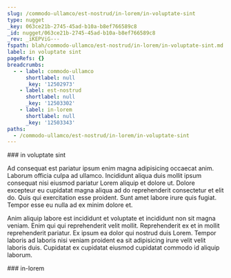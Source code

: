 ```yaml
---
slug: /commodo-ullamco/est-nostrud/in-lorem/in-voluptate-sint
type: nugget
_key: 063ce21b-2745-45ad-b10a-b8ef766589c8
_id: nugget/063ce21b-2745-45ad-b10a-b8ef766589c8
_rev: _iKEPViG---
fspath: blah/commodo-ullamco/est-nostrud/in-lorem/in-voluptate-sint.md
label: in voluptate sint
pageRefs: {}
breadcrumbs:
  - - label: commodo-ullamco
      shortlabel: null
      _key: '12502973'
    - label: est-nostrud
      shortlabel: null
      _key: '12503302'
    - label: in-lorem
      shortlabel: null
      _key: '12503343'
paths:
  - /commodo-ullamco/est-nostrud/in-lorem/in-voluptate-sint
---
```


<NuggetArea>
<Nugget slug="/commodo-ullamco/est-nostrud/in-lorem/in-voluptate-sint" type="nugget" _key="063ce21b-2745-45ad-b10a-b8ef766589c8" _id="nugget/063ce21b-2745-45ad-b10a-b8ef766589c8" _rev="_iKEPViG---" fspath="blah/commodo-ullamco/est-nostrud/in-lorem/in-voluptate-sint.md" label="in voluptate sint" paths="/commodo-ullamco/est-nostrud/in-lorem/in-voluptate-sint">
<NuggetBody>
### in voluptate sint

Ad consequat est pariatur ipsum enim magna adipisicing occaecat anim. Laborum officia culpa ad ullamco. Incididunt aliqua duis mollit ipsum consequat nisi eiusmod pariatur Lorem aliquip et dolore ut. Dolore excepteur eu cupidatat magna aliqua ad do reprehenderit consectetur et elit do. Quis qui exercitation esse proident. Sunt amet labore irure quis fugiat. Tempor esse eu nulla ad ex minim dolore et.

Anim aliquip labore est incididunt et voluptate et incididunt non sit magna veniam. Enim qui qui reprehenderit velit mollit. Reprehenderit ex et in mollit reprehenderit pariatur. Ex ipsum ea dolor qui nostrud duis Lorem. Tempor laboris ad laboris nisi veniam proident ea sit adipisicing irure velit velit laboris duis. Cupidatat ex cupidatat eiusmod cupidatat commodo id aliquip laborum.

</NuggetBody>
<Breadcrumbs>
<Crumbs>
<Crumb _key="12502973" label="commodo-ullamco" /><Crumb _key="12503302" label="est-nostrud" /><Crumb _key="12503343" label="in-lorem" />
</Crumbs>
</Breadcrumbs>
</Nugget>

<NuggetsInbound>
</NuggetsInbound>
<NuggetsOutbound>
</NuggetsOutbound>
</NuggetArea>
<PassagesInbound>
<Passage direction="inbound" type="passage" _key="12503343" _id="passage/12503343" _rev="_iKEPVi---A" label="in-lorem" passage="in-lorem" fspath="blah/commodo-ullamco/est-nostrud/in-lorem" paths="/commodo-ullamco/est-nostrud/in-lorem" slug="/commodo-ullamco/est-nostrud/in-lorem">
<NuggetBody>
### in-lorem

</NuggetBody>
<Breadcrumbs>
<Crumbs>
<Crumb _key="12502973" label="commodo-ullamco" /><Crumb _key="12503302" label="est-nostrud" />
</Crumbs>
</Breadcrumbs>
</Passage>

</PassagesInbound>
<PassagesOutbound>
</PassagesOutbound>
